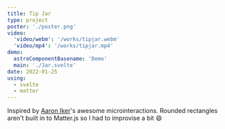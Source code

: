 ```yaml
---
title: Tip Jar
type: project
poster: './poster.png'
video:
  'video/webm': '/works/tipjar.webm'
  'video/mp4': '/works/tipjar.mp4'
demo:
  astroComponentBasename: 'Demo'
  main: './Jar.svelte'
date: 2022-01-25
using:
  - svelte
  - matter
---
```


Inspired by [Aaron Iker](https://dribbble.com/ai)'s awesome microinteractions. Rounded rectangles aren't
built in to Matter.js so I had to improvise a bit 😄
